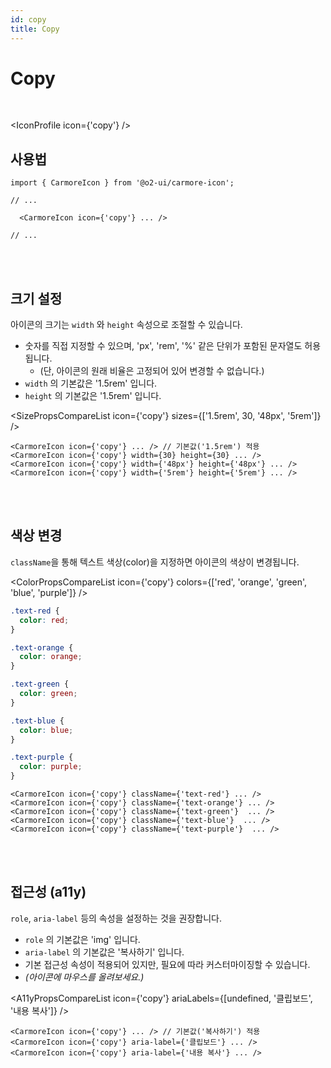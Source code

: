 ```yaml
---
id: copy
title: Copy
---
```




# Copy

<br />

<IconProfile icon={'copy'} />

## 사용법

```tsx
import { CarmoreIcon } from '@o2-ui/carmore-icon';

// ...

  <CarmoreIcon icon={'copy'} ... />

// ...
```

<br />
<br />

## 크기 설정

아이콘의 크기는 `width` 와 `height` 속성으로 조절할 수 있습니다.

- 숫자를 직접 지정할 수 있으며, 'px', 'rem', '%' 같은 단위가 포함된 문자열도 허용됩니다.
  - (단, 아이콘의 원래 비율은 고정되어 있어 변경할 수 없습니다.)
- `width` 의 기본값은 '1.5rem' 입니다.
- `height` 의 기본값은 '1.5rem' 입니다.

<SizePropsCompareList icon={'copy'} sizes={['1.5rem', 30, '48px', '5rem']} />

```tsx
<CarmoreIcon icon={'copy'} ... /> // 기본값('1.5rem') 적용
<CarmoreIcon icon={'copy'} width={30} height={30} ... />
<CarmoreIcon icon={'copy'} width={'48px'} height={'48px'} ... />
<CarmoreIcon icon={'copy'} width={'5rem'} height={'5rem'} ... />
```

<br />
<br />

## 색상 변경

`className`을 통해 텍스트 색상(color)을 지정하면 아이콘의 색상이 변경됩니다.

<ColorPropsCompareList icon={'copy'} colors={['red', 'orange', 'green', 'blue', 'purple']} />

```css
.text-red {
  color: red;
}

.text-orange {
  color: orange;
}

.text-green {
  color: green;
}

.text-blue {
  color: blue;
}

.text-purple {
  color: purple;
}
```

```tsx
<CarmoreIcon icon={'copy'} className={'text-red'} ... />
<CarmoreIcon icon={'copy'} className={'text-orange'} ... />
<CarmoreIcon icon={'copy'} className={'text-green'}  ... />
<CarmoreIcon icon={'copy'} className={'text-blue'}  ... />
<CarmoreIcon icon={'copy'} className={'text-purple'}  ... />
```

<br />
<br />

## 접근성 (a11y)

`role`, `aria-label` 등의 속성을 설정하는 것을 권장합니다.

- `role` 의 기본값은 'img' 입니다.
- `aria-label` 의 기본값은 '복사하기' 입니다.
- 기본 접근성 속성이 적용되어 있지만, 필요에 따라 커스터마이징할 수 있습니다.
- _(아이콘에 마우스를 올려보세요.)_

<A11yPropsCompareList icon={'copy'} ariaLabels={[undefined, '클립보드', '내용 복사']} />

```tsx
<CarmoreIcon icon={'copy'} ... /> // 기본값('복사하기') 적용
<CarmoreIcon icon={'copy'} aria-label={'클립보드'} ... />
<CarmoreIcon icon={'copy'} aria-label={'내용 복사'} ... />
```
